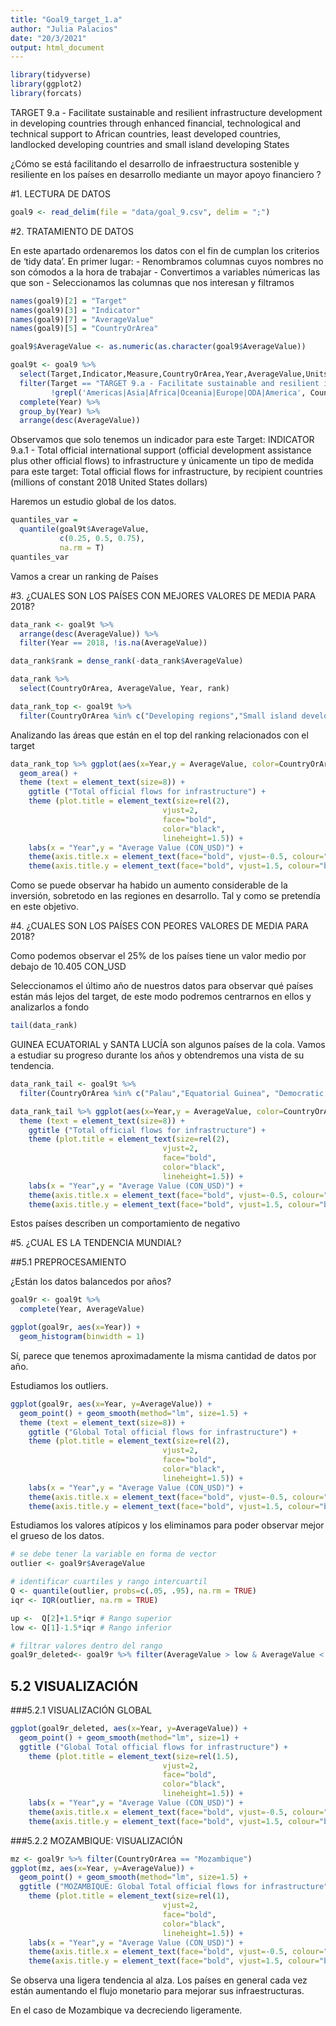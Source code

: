```yaml
---
title: "Goal9_target_1.a"
author: "Julia Palacios"
date: "20/3/2021"
output: html_document
---
```

```r
library(tidyverse)
library(ggplot2)
library(forcats)
```
TARGET 9.a - Facilitate sustainable and resilient infrastructure development in developing countries through enhanced financial, technological and technical support to African countries, least developed countries, landlocked developing countries and small island developing States

¿Cómo se está facilitando el desarrollo de infraestructura sostenible y resiliente en los países en desarrollo mediante un mayor apoyo financiero ?

#1. LECTURA DE DATOS
```r
goal9 <- read_delim(file = "data/goal_9.csv", delim = ";")
```
#2. TRATAMIENTO DE DATOS

En este apartado ordenaremos los datos con el fin de cumplan los criterios de 'tidy data'.
En primer lugar:
- Renombramos columnas cuyos nombres no son cómodos a la hora de trabajar
- Convertimos a variables númericas las que son
- Seleccionamos las columnas que nos interesan y filtramos
```r
names(goal9)[2] = "Target"
names(goal9)[3] = "Indicator"
names(goal9)[7] = "AverageValue"
names(goal9)[5] = "CountryOrArea"

goal9$AverageValue <- as.numeric(as.character(goal9$AverageValue))

goal9t <- goal9 %>%
  select(Target,Indicator,Measure,CountryOrArea,Year,AverageValue,Units) %>%
  filter(Target == "TARGET 9.a - Facilitate sustainable and resilient infrastructure development in developing countries through enhanced financial, technological and technical support to African countries, least developed countries, landlocked developing countries and small island developing States",
         !grepl('Americas|Asia|Africa|Oceania|Europe|ODA|America', CountryOrArea)) %>% 
  complete(Year) %>%  
  group_by(Year) %>% 
  arrange(desc(AverageValue)) 

```

Observamos que solo tenemos un indicador para este Target: INDICATOR 9.a.1 - Total official international support (official development assistance plus other official flows) to infrastructure y únicamente un tipo de medida para este target: Total official flows for infrastructure, by recipient countries (millions of constant 2018 United States dollars)

Haremos un estudio global de los datos.

```r
quantiles_var = 
  quantile(goal9t$AverageValue, 
           c(0.25, 0.5, 0.75), 
           na.rm = T)
quantiles_var
```
Vamos a crear un ranking de Países

#3. ¿CUALES SON LOS PAÍSES CON MEJORES VALORES DE MEDIA PARA 2018?
```r
data_rank <- goal9t %>% 
  arrange(desc(AverageValue)) %>%
  filter(Year == 2018, !is.na(AverageValue)) 

data_rank$rank = dense_rank(-data_rank$AverageValue) 

data_rank %>%
  select(CountryOrArea, AverageValue, Year, rank) 
```
```r
data_rank_top <- goal9t %>% 
  filter(CountryOrArea %in% c("Developing regions","Small island developing States (SIDS)", "Least Developed Countries (LDCs)","Landlocked developing countries (LLDCs)"))
```
Analizando las áreas que están en el top del ranking relacionados con el target
```r
data_rank_top %>% ggplot(aes(x=Year,y = AverageValue, color=CountryOrArea)) + 
  geom_area() +
  theme (text = element_text(size=8)) + 
    ggtitle ("Total official flows for infrastructure") + 
    theme (plot.title = element_text(size=rel(2), 
                                  vjust=2, 
                                  face="bold", 
                                  color="black", 
                                  lineheight=1.5)) + 
    labs(x = "Year",y = "Average Value (CON_USD)") + 
    theme(axis.title.x = element_text(face="bold", vjust=-0.5, colour="black", size=rel(1))) +
    theme(axis.title.y = element_text(face="bold", vjust=1.5, colour="black", size=rel(1)))
```
Como se puede observar ha habido un aumento considerable de la inversión, sobretodo en las regiones en desarrollo. Tal y como se pretendía en este objetivo.


#4. ¿CUALES SON LOS PAÍSES CON PEORES VALORES DE MEDIA PARA 2018?

Como podemos observar el 25% de los países tiene un valor medio por debajo de 10.405 CON_USD

Seleccionamos el último año de nuestros datos para observar qué países están más lejos del target, de este modo podremos centrarnos en ellos y analizarlos a fondo
```r
tail(data_rank)
```

GUINEA ECUATORIAL y SANTA LUCÍA son algunos países de la cola. Vamos a estudiar su progreso durante los años y obtendremos una vista de su tendencia.
```r

data_rank_tail <- goal9t %>% 
  filter(CountryOrArea %in% c("Palau","Equatorial Guinea", "Democratic People's Republic of Korea","Saint Lucia"))

data_rank_tail %>% ggplot(aes(x=Year,y = AverageValue, color=CountryOrArea)) + geom_area() +
  theme (text = element_text(size=8)) +
    ggtitle ("Total official flows for infrastructure") +
    theme (plot.title = element_text(size=rel(2), 
                                  vjust=2, 
                                  face="bold", 
                                  color="black",
                                  lineheight=1.5)) +
    labs(x = "Year",y = "Average Value (CON_USD)") + 
    theme(axis.title.x = element_text(face="bold", vjust=-0.5, colour="black", size=rel(1.5))) +
    theme(axis.title.y = element_text(face="bold", vjust=1.5, colour="black", size=rel(1.5)))

```

Estos países describen un comportamiento de negativo

#5. ¿CUAL ES LA TENDENCIA MUNDIAL?

##5.1 PREPROCESAMIENTO

¿Están los datos balancedos por años?

```r
goal9r <- goal9t %>%
  complete(Year, AverageValue)

ggplot(goal9r, aes(x=Year)) + 
  geom_histogram(binwidth = 1)
```
Sí, parece que tenemos aproximadamente la misma cantidad de datos por año.

Estudiamos los outliers.

```r
ggplot(goal9r, aes(x=Year, y=AverageValue)) + 
  geom_point() + geom_smooth(method="lm", size=1.5) +
  theme (text = element_text(size=8)) +
    ggtitle ("Global Total official flows for infrastructure") +
    theme (plot.title = element_text(size=rel(2), 
                                  vjust=2, 
                                  face="bold",
                                  color="black", 
                                  lineheight=1.5)) + 
    labs(x = "Year",y = "Average Value (CON_USD)") +
    theme(axis.title.x = element_text(face="bold", vjust=-0.5, colour="black", size=rel(1.5))) +
    theme(axis.title.y = element_text(face="bold", vjust=1.5, colour="black", size=rel(1.5)))

```
Estudiamos los valores atípicos y los eliminamos para poder observar mejor el grueso de los datos.
```r
# se debe tener la variable en forma de vector
outlier <- goal9r$AverageValue

# identificar cuartiles y rango intercuartil
Q <- quantile(outlier, probs=c(.05, .95), na.rm = TRUE)
iqr <- IQR(outlier, na.rm = TRUE)

up <-  Q[2]+1.5*iqr # Rango superior  
low <- Q[1]-1.5*iqr # Rango inferior

# filtrar valores dentro del rango
goal9r_deleted<- goal9r %>% filter(AverageValue > low & AverageValue < up)
```
## 5.2 VISUALIZACIÓN 
###5.2.1 VISUALIZACIÓN GLOBAL
```r

ggplot(goal9r_deleted, aes(x=Year, y=AverageValue)) + 
  geom_point() + geom_smooth(method="lm", size=1) +
  ggtitle ("Global Total official flows for infrastructure") +
    theme (plot.title = element_text(size=rel(1.5), 
                                  vjust=2, 
                                  face="bold",
                                  color="black", 
                                  lineheight=1.5)) + 
    labs(x = "Year",y = "Average Value (CON_USD)") + 
    theme(axis.title.x = element_text(face="bold", vjust=-0.5, colour="black", size=rel(1))) +
    theme(axis.title.y = element_text(face="bold", vjust=1.5, colour="black", size=rel(1)))

```
###5.2.2 MOZAMBIQUE: VISUALIZACIÓN
```r
mz <- goal9r %>% filter(CountryOrArea == "Mozambique")
ggplot(mz, aes(x=Year, y=AverageValue)) + 
  geom_point() + geom_smooth(method="lm", size=1.5) +
  ggtitle ("MOZAMBIQUE: Global Total official flows for infrastructure") +
    theme (plot.title = element_text(size=rel(1), 
                                  vjust=2, 
                                  face="bold",
                                  color="black", 
                                  lineheight=1.5)) + 
    labs(x = "Year",y = "Average Value (CON_USD)") + 
    theme(axis.title.x = element_text(face="bold", vjust=-0.5, colour="black", size=rel(1))) +
    theme(axis.title.y = element_text(face="bold", vjust=1.5, colour="black", size=rel(1)))
```
Se observa una ligera tendencia al alza. Los países en general cada vez están aumentando el flujo monetario para mejorar sus infraestructuras.

En el caso de Mozambique va decreciendo ligeramente.